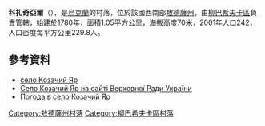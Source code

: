 {{coord|47|40|45|N|30|15|41|E|scale:30000|display=title}}

'''科扎奇亞爾'''（{{lang-uk|Козачий Яр}}），是[[烏克蘭|烏克蘭]]的村落，位於該國西南部[[敖德薩州|敖德薩州]]，由[[柳巴希夫卡區|柳巴希夫卡區]]負責管轄，始建於1780年，面積1.05平方公里，海拔高度70米，2001年人口242，人口密度每平方公里229.8人。

==參考資料==
* [http://w1.c1.rada.gov.ua/pls/z7503/A005?rdat1=31.01.2015&rf7571=24578 село Козачий Яр]
* [http://w1.c1.rada.gov.ua/pls/z7503/A005?rdat1=31.01.2015&rf7571=24578 Село Козачий Яр на сайті Верховної Ради України]
* [http://weather.in.ua/ua/odesskaja/10974 Погода в село Козачий Яр]

{{DEFAULTSORT:Козачий Яр}}
[[Category:敖德薩州村落|Category:敖德薩州村落]]
[[Category:柳巴希夫卡區村落|Category:柳巴希夫卡區村落]]


{{Odessa-geo-stub}}